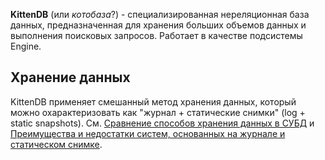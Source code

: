 '''KittenDB''' (или ''котобаза''?) - специализированная нереляционная база данных, предназначенная для хранения больших объемов данных и выполнения поисковых запросов. Работает в качестве подсистемы Engine.

== Хранение данных ==
KittenDB применяет смешанный метод хранения данных, который можно охарактеризовать как "журнал + статические снимки" (log + static snapshots).
См. [[[DBMS_Storage_Comparison.wiki|Сравнение способов хранения данных в СУБД]] и [[Преимущества и недостатки систем, основанных на журнале и статическом снимке]].
